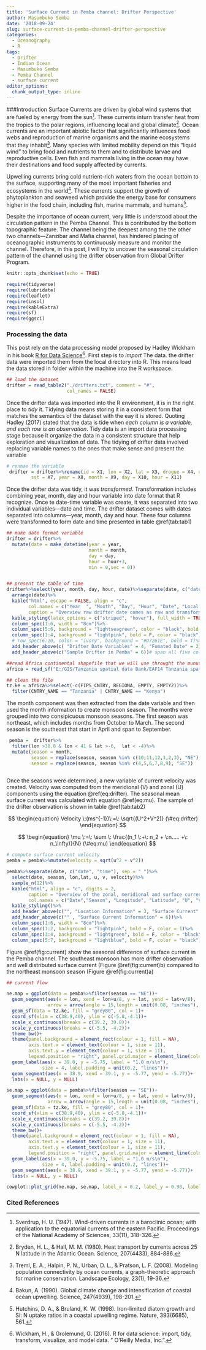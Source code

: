 ```yaml
---
title: 'Surface Current in Pemba channel: Drifter Perspective'
author: Masumbuko Semba
date: '2018-09-24'
slug: surface-current-in-pemba-channel-drifter-perspective
categories:
  - Oceanography
  - R
tags:
  - Drifter
  - Indian Ocean
  - Masumbuko Semba
  - Pemba Channel
  - surface current
editor_options: 
  chunk_output_type: inline
---
```


###Introduction
Surface Currents are driven by global wind systems that are fueled by energy from the sun^[Sverdrup, H. U. (1947). Wind-driven currents in a baroclinic ocean; with application to the equatorial currents of the eastern Pacific. Proceedings of the National Academy of Sciences, 33(11), 318-326.]. These currents inturn transfer heat from the tropics to the polar regions, influencing local and global climate^[Bryden, H. L., & Hall, M. M. (1980). Heat transport by currents across 25 N latitude in the Atlantic Ocean. Science, 207(4433), 884-886.]. Ocean currents are an important abiotic factor that significantly influences food webs and reproduction of marine organisms and the marine ecosystems that they inhabit^[Treml, E. A., Halpin, P. N., Urban, D. L., & Pratson, L. F. (2008). Modeling population connectivity by ocean currents, a graph-theoretic approach for marine conservation. Landscape Ecology, 23(1), 19-36.]. Many species with limited mobility depend on this "liquid wind" to bring food and nutrients to them and to distribute larvae and reproductive cells. Even fish and mammals living in the ocean may have their destinations and food supply affected by currents.

Upwelling currents bring cold nutrient-rich waters from the ocean bottom to the surface, supporting many of the most important fisheries and ecosystems in the world^[Bakun, A. (1990). Global climate change and intensification of coastal ocean upwelling. Science, 247(4939), 198-201.]. These currents support the growth of phytoplankton and seaweed which provide the energy base for consumers higher in the food chain, including fish, marine mammals, and humans^[Hutchins, D. A., & Bruland, K. W. (1998). Iron-limited diatom growth and Si: N uptake ratios in a coastal upwelling regime. Nature, 393(6685), 561.].

Despite the importance of ocean current, very little is understood about the circulation pattern in the Pemba Channel. This is contributed by the bottom topographic feature. The channel being the deepest among the the other two channels---Zanzibar and Mafia channel, has hindered placing of oceanographic instruments to continuously measure and monitor the channel. Therefore, in this post, I will try to uncover the seasonal circulation pattern of the channel using the drifter observation from Global Drifter Program. 
```r
knitr::opts_chunk$set(echo = TRUE)
```

```r
require(tidyverse)
require(lubridate)
require(leaflet)
require(insol)
require(kableExtra)
require(sf)
require(ggsci)
```


### Processing the data
This post rely on the data processing model proposed by Hadley Wickham in his book [R for Data Science](http://r4ds.had.co.nz/introduction.html)^[Wickham, H., & Grolemund, G. (2016). R for data science: import, tidy, transform, visualize, and model data. " O'Reilly Media, Inc.".]. First step is to *import* The data. the drifter data were imported them from the local directory into R. This means load the data stored in folder within the machine into the R workspace. 


```r
## load the dataset
drifter = read_table2("./drifters.txt", comment = "#", 
                      col_names = FALSE)

```


Once the drifter data was imported into the R environment, it is in the right place to *tidy* it. Tidying data means storing it in a consistent form that matches the semantics of the dataset with the eay it is stored. Quoting Hadley (2017) stated that the data is tide when *each column is a variable, and each row is an observation*. Tidy data is an import data processing stage because it organize the data in a consistent structure that help exploration and visualization of data. The tidying of drifter data involved replacing variable names to the ones that make sense and present the variable

```r


# renmae the variable 
 drifter = drifter%>%rename(id = X1, lon = X2, lat = X3, drogue = X4, u = X5, v = X6, 
         sst = X7, year = X8, month = X9, day = X10, hour = X11)
```
Once the drifter data was tidy, it was *transformed*. Transformation includes combining year, month, day and hour variable into date format that R recognize. Once te date-time variable was create, it was separated into two individual variables---date and time. The drifter dataset comes with dates separated into columns---year, month, day and hour. These four columns were transformed to form date and time presented in table \@ref(tab:tab1)



```r
## make date format variable
drifter = drifter%>%
  mutate(date = make_datetime(year = year, 
                              month = month, 
                              day = day, 
                              hour = hour+3, 
                              min = 0,sec = 0))


## present the table of time
drifter%>%select(year, month, day, hour, date)%>%separate(date, c("date", "time"), sep = " ")%>%sample_n(10)%>%
  arrange(date)%>%
  kable("html", escape = FALSE, align = "c",
        col.names = c("Year  ", "Month", "Day", "Hour", "Date", "Local Time"),
        caption = "Overview raw drifter date comes as raw and transformed date in R format")%>%
  kable_styling(latex_options = c("striped", "hover"), full_width = TRUE)%>%
  column_spec(1:6, width = "8cm")%>%
  column_spec(5:6, background = "lightseagreen", color = "black", bold = F)%>%
  column_spec(1:4, background = "lightpink", bold = F, color = "black")%>%
  # row_spec(6:10, color = "ivory", background = "#D7261E", bold = T)%>%
  add_header_above(c( "Drifter Date Variables" = 4, "Fomated Date" = 2))%>%
  add_header_above(c("Sample Drifter in Pemba" = 6))# span all five columns
```

```r
##read Africa continental shapefile that we will use throught the munuscript as basemap dataset for maps
africa = read_sf("E:/GIS/Tanzania spatial data Bank/EAF14 Tanzania spatial datasets/africa/Spatial/AdmInfr/afcntry.shp")

## clean the file
tz.ke = africa%>%select(-c(FIPS_CNTRY, REGIONA, EMPTY, EMPTY2))%>%
  filter(CNTRY_NAME == "Tanzania" | CNTRY_NAME == "Kenya")

```


The month component was then extracted from the date variable and then used the month information to create monsoon season. The  months were grouped into two consipicuous monsoon seasons. The first season was northeast, which includes months from October to March. The second season is the southeast that start in April and span to September.  

```r
 pemba =  drifter%>%
  filter(lon >38.8 & lon < 41 & lat >-6,  lat < -4)%>%
  mutate(season = month, 
         season = replace(season, season %in% c(10,11,12,1,2,3), "NE"),
         season = replace(season, season %in% c(4,5,6,7,8,9), "SE"))
  


```

Once the seasons were determined, a new variable of current velocity was created. Velocity was computed from the meridional (V) and zonal (U) components using the equation \@ref(eq:drifter). The seasonal mean surface current was calculated with equation \@ref(eq:mu). The sample of the drifter observation is shown in table \@ref(tab:tab2) 

$$
\begin{equation} 
Velocity \:(ms^{-1})\:=\: \sqrt{(U^2+V^2)} (\#eq:drifter)
\end{equation}
$$


$$
  \begin{equation}
  \mu \:=\: \sum \: \frac{(n_1 \:+\: n_2 + \:n..... +\: n_\infty)}{N}  (\#eq:mu)
  \end{equation}
$$


```r
# compute surface current velocity
pemba = pemba%>%mutate(velocity = sqrt(u^2 + v^2))

pemba%>%separate(date, c("date", "time"), sep = " ")%>%
  select(date, season, lon,lat, u, v, velocity)%>%
  sample_n(12)%>%
  kable("html", align = "c", digits = 2,
        caption = "Overview of the zonal, meridional and surface current velocity", 
        col.names = c("Date","Season", "Longitude", "Latitude", "U", "V", "Velocity"))%>%
  kable_styling()%>%
  add_header_above(c("", "Location Information" = 3, "Surface Current" = 3))%>%
  add_header_above(c("" , "Surface Current Information" = 6))%>% 
  column_spec(1:6, width = "8cm")%>%
  column_spec(1:2, background = "lightpink", bold = F, color = 1)%>%
  column_spec(3:4, background = "lightgreen", bold = F, color = "black")%>%
  column_spec(5:7, background = "lightblue", bold = F, color = "black")
```



Figure \@ref(fig:current) show the seasonal difference of surface current in the Pemba channel. The southeast monsoon has more drifter observation and well distributed surface current (Figure \@ref(fig:current)b) compared to the northeast monsoon season (Figure \@ref(fig:current)a)

```r
## current flow 

ne.map = ggplot(data = pemba%>%filter(season == "NE"))+
  geom_segment(aes(x = lon, xend = lon+u/8, y = lat, yend = lat+v/8),
               arrow = arrow(angle = 15,length = unit(0.08, "inches"), type = "closed"), col = "black")+
  geom_sf(data = tz.ke, fill = "grey80", col = 1)+
  coord_sf(xlim = c(38.9,40), ylim = c(-5.8,-4.1))+
  scale_x_continuous(breaks = c(39.2, 39.8))+
  scale_y_continuous(breaks = c(-5.5, -4.2))+
  theme_bw()+
  theme(panel.background = element_rect(colour = 1, fill = NA),
        axis.text.x = element_text(colour = 1, size = 11),
        axis.text.y = element_text(colour = 1, size = 11),
        legend.position = "right", panel.grid.major = element_line(colour = NA))+
  geom_label(aes(x = 39.0, y = -5.75, label = "1.0 m/s\n"), 
             size = 4, label.padding = unit(0.2, "lines"))+
  geom_segment(aes(x = 38.9, xend = 39.1, y = -5.77, yend = -5.77))+
  labs(x = NULL, y = NULL)

se.map = ggplot(data = pemba%>%filter(season == "SE"))+
  geom_segment(aes(x = lon, xend = lon+u/8, y = lat, yend = lat+v/8),
               arrow = arrow(angle = 15,length = unit(0.08, "inches"), type = "closed"), col = "black")+
  geom_sf(data = tz.ke, fill = "grey80", col = 1)+
  coord_sf(xlim = c(38.9,40), ylim = c(-5.8,-4.1))+
  scale_x_continuous(breaks = c(39.2, 39.8))+
  scale_y_continuous(breaks = c(-5.5, -4.2))+
  theme_bw()+
  theme(panel.background = element_rect(colour = 1, fill = NA),
        axis.text.x = element_text(colour = 1, size = 11),
        axis.text.y = element_text(colour = 1, size = 11),
        legend.position = "right", panel.grid.major = element_line(colour = NA))+
  geom_label(aes(x = 39.0, y = -5.75, label = "1.0 m/s\n"), 
             size = 4, label.padding = unit(0.2, "lines"))+
  geom_segment(aes(x = 38.9, xend = 39.1, y = -5.77, yend = -5.77))+
  labs(x = NULL, y = NULL)

cowplot::plot_grid(ne.map, se.map, label_x = 0.2, label_y = 0.98, labels = c("A", "B"))
```




### Cited References

